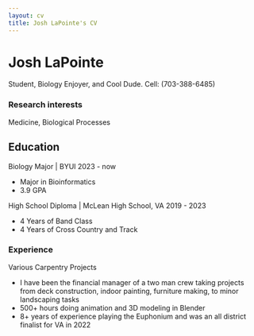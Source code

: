 ```yaml
---
layout: cv
title: Josh LaPointe's CV
---
```

# Josh LaPointe
Student, Biology Enjoyer, and Cool Dude. Cell: (703-388-6485)

<!-- <div id="webaddress"> -->
<!-- <a href="isaac@applesdofall.org">isaac@applesdofall.org</a> -->
<!-- | <a href="http://en.wikipedia.org/wiki/Isaac_Newton">My wikipedia page</a> -->
<!-- </div> -->



### Research interests

Medicine, Biological Processes 


## Education

Biology Major | BYUI 2023 - now
<ul>
  <li>Major in Bioinformatics</li>
  <li>3.9 GPA</li>
</ul>

High School Diploma | McLean High School, VA 2019 - 2023
<ul>
  <li>4 Years of Band Class</li>
  <li>4 Years of Cross Country and Track</li>
</ul>


### Experience
Various Carpentry Projects
<ul>
  <li>I have been the financial manager of a two man crew taking projects from deck construction, indoor painting, furniture making, to minor landscaping tasks</li>
  <li>500+ hours doing animation and 3D modeling in Blender</li>
  <li>8+ years of experience playing the Euphonium and was an all district finalist for VA in 2022 </li>
</ul>





<!-- ### Footer

Last updated: May 2013 -->